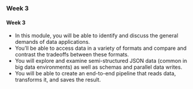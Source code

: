 
### Week 3

<h4> Week 3</h4>
* In this module, you will be able to identify and discuss the general demands of data applications. 
* You'll be able to access data in a variety of formats and compare and contrast the tradeoffs between these formats. 
* You will explore and examine semi-structured JSON data (common in big data environments) as well as schemas and parallel data writes. 
* You will be able to create an end-to-end pipeline that reads data, transforms it, and saves the result.

